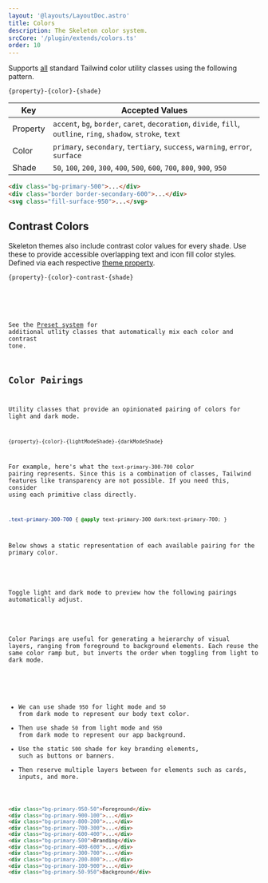 ```yaml
---
layout: '@layouts/LayoutDoc.astro'
title: Colors
description: The Skeleton color system.
srcCore: '/plugin/extends/colors.ts'
order: 10
---
```




<ExampleColors />

Supports <u>all</u> standard Tailwind color utility classes using the following pattern.

```
{property}-{color}-{shade}
```

| Key | Accepted Values |
|---|---|
| Property | `accent`, `bg`, `border`, `caret`, `decoration`, `divide`, `fill`, `outline`, `ring`, `shadow`, `stroke`, `text`
| Color | `primary`, `secondary`, `tertiary`, `success`, `warning`, `error`, `surface` |
| Shade | `50`, `100`, `200`, `300`, `400`, `500`, `600`, `700`, `800`, `900`, `950` |

```html
<div class="bg-primary-500">...</div>
<div class="border border-secondary-600">...</div>
<svg class="fill-surface-950">...</svg>
```

## Contrast Colors

Skeleton themes also include contrast color values for every shade. Use these to provide accessible overlapping text and icon fill color styles. Defined via each respective [theme property](/docs/get-started/plugin#colors).

```
{property}-{color}-contrast-{shade}
```

<Preview client:load>
	<Fragment slot="preview">
		<ExampleContrast />
	</Fragment>
	<Fragment slot="code">
		<Code code={ExampleContrastRaw} lang="astro" />
	</Fragment>
</Preview>

See the [Preset system](/docs/design/presets) for additional utlity classes that automatically mix each color and contrast tone.

## Color Pairings

Utility classes that provide an opinionated pairing of colors for light and dark mode.

```
{property}-{color}-{lightModeShade}-{darkModeShade}
```

For example, here's what the `text-primary-300-700` color pairing represents. Since this is a combination of classes, Tailwind features like transparency are not possible. If you need this, consider using each primitive class directly.

```css
.text-primary-300-700 { @apply text-primary-300 dark:text-primary-700; }
```

Below shows a static representation of each available pairing for the primary color.

<ExamplePairings />

Toggle light and dark mode to preview how the following pairings automatically adjust.

<ExamplePairingsDynamic />

Color Parings are useful for generating a heierarchy of visual layers, ranging from foreground to background elements. Each reuse the same color ramp but, but inverts the order when toggling from light to dark mode.

<ExamplePairingsStack />

* We can use shade `950` for light mode and `50` from dark mode to represent our body text color.
* Then use shade `50` from light mode and `950` from dark mode to represent our app background.
* Use the static `500` shade for key branding elements, such as buttons or banners.
* Then reserve multiple layers between for elements such as cards, inputs, and more.

```html
<div class="bg-primary-950-50">Foreground</div>
<div class="bg-primary-900-100">...</div>
<div class="bg-primary-800-200">...</div>
<div class="bg-primary-700-300">...</div>
<div class="bg-primary-600-400">...</div>
<div class="bg-primary-500">Branding</div>
<div class="bg-primary-400-600">...</div>
<div class="bg-primary-300-700">...</div>
<div class="bg-primary-200-800">...</div>
<div class="bg-primary-100-900">...</div>
<div class="bg-primary-50-950">Background</div>
```
